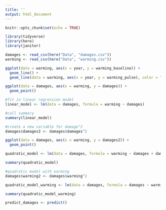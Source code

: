 ```yaml
---
title: ''
output: html_document
---
```


```r
knitr::opts_chunk$set(echo = TRUE)
```

```r
library(tidyverse)
library(here)
library(janitor)

damages <- read_csv(here("Data", "damages.csv"))
warming <- read_csv(here("Data", "warming.csv"))
```
```r
ggplot(data = warming, aes(x = year, y = warming_baseline)) +
  geom_line() +
  geom_line(data = warming, aes(x = year, y = warming_pulse), color = "red")
```

```r
ggplot(data = damages, aes(x = warming, y = damages)) +
  geom_point() 
```
```r
#fit in linear regression model
linear_model <- lm(data = damages, formula = warming ~ damages)

#call summary
summary(linear_model)
```

```r
#create a new variable for damage^2
damages$damages2 <- damages$damages^2

ggplot(data = damages, aes(x = warming, y = damages2)) +
  geom_point()

quadratic_model <- lm(data = damages, formula = warming ~ damages + damages2)

summary(quadratic_model)
```
```r
#quadratic model with warming 
damages$warming2 <- damages$warming^2

quadratic_model_warming <- lm(data = damages, formula = damages ~ warming + warming2)

summary(quadratic_model_warming)
```


```r
predict_damages <- predict() 

```




